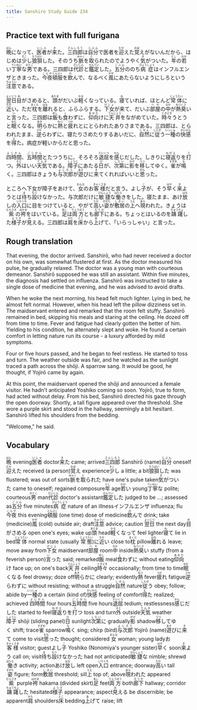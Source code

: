 ```yaml
---
title: Sanshiro Study Guide 234
---
```


## Practice text with full furigana

<p>
<ruby><rb>晩</rb><rt>ばん</rt></ruby>になって、<ruby><rb>医者</rb><rt>いしゃ</rt></ruby>が<ruby><rb>来</rb><rt>き</rt></ruby>た。<ruby><rb>三四郎</rb><rt>さんしろう</rt></ruby>は<ruby><rb>自分</rb><rt>じぶん</rt></ruby>で医者を<ruby><rb>迎</rb><rt>むか</rt></ruby>えた<ruby><rb>覚</rb><rt>おぼ</rt></ruby>えがないんだから、はじめは<ruby><rb>少</rb><rt>すこ</rt></ruby>し<ruby><rb>狼狽</rb><rt>ろうばい</rt></ruby>した。そのうち<ruby><rb>脈</rb><rt>みゃく</rt></ruby>を<ruby><rb>取</rb><rt>と</rt></ruby>られたのでようやく<ruby><rb>気</rb><rt>き</rt></ruby>がついた。<ruby><rb>年</rb><rt>とし</rt></ruby>の<ruby><rb>若</rb><rt>わか</rt></ruby>い<ruby><rb>丁寧</rb><rt>ていねい</rt></ruby>な<ruby><rb>男</rb><rt>おとこ</rt></ruby>である。三四郎は<ruby><rb>代診</rb><rt>だいしん</rt></ruby>と<ruby><rb>鑑定</rb><rt>かんてい</rt></ruby>した。<ruby><rb>五分</rb><rt>ごふん</rt></ruby>ののち<ruby><rb>病症</rb><rt>びょうしょう</rt></ruby>はインフルエンザときまった。<ruby><rb>今夜</rb><rt>こんや</rt></ruby><ruby><rb>頓服</rb><rt>とんぷく</rt></ruby>を<ruby><rb>飲</rb><rt>の</rt></ruby>んで、なるべく<ruby><rb>風</rb><rt>かぜ</rt></ruby>にあたらないようにしろという<ruby><rb>注意</rb><rt>ちゅうい</rt></ruby>である。
</p>

<p>
<ruby><rb>翌日</rb><rt>よくじつ</rt></ruby><ruby><rb>目</rb><rt>め</rt></ruby>がさめると、<ruby><rb>頭</rb><rt>あたま</rt></ruby>がだいぶ<ruby><rb>軽</rb><rt>かる</rt></ruby>くなっている。<ruby><rb>寝</rb><rt>ね</rt></ruby>ていれば、ほとんど<ruby><rb>常体</rb><rt>じょうたい</rt></ruby>に<ruby><rb>近</rb><rt>ちか</rt></ruby>い。ただ<ruby><rb>枕</rb><rt>まくら</rt></ruby>を<ruby><rb>離</rb><rt>はな</rt></ruby>れると、ふらふらする。<ruby><rb>下女</rb><rt>げじょ</rt></ruby>が来て、だいぶ<ruby><rb>部屋</rb><rt>へや</rt></ruby>の<ruby><rb>中</rb><rt>なか</rt></ruby>が<ruby><rb>熱臭</rb><rt>ねつくさ</rt></ruby>いと<ruby><rb>言</rb><rt>い</rt></ruby>った。三四郎は<ruby><rb>飯</rb><rt>めし</rt></ruby>も<ruby><rb>食</rb><rt>く</rt></ruby>わずに、<ruby><rb>仰向</rb><rt>あおむ</rt></ruby>けに<ruby><rb>天井</rb><rt>てんじょう</rt></ruby>をながめていた。<ruby><rb>時々</rb><rt>ときどき</rt></ruby>うとうと<ruby><rb>眠</rb><rt>ねむ</rt></ruby>くなる。<ruby><rb>明</rb><rt>あき</rt></ruby>らかに<ruby><rb>熱</rb><rt>ねつ</rt></ruby>と<ruby><rb>疲</rb><rt>つか</rt></ruby>れとにとらわれたありさまである。三四郎は、とらわれたまま、<ruby><rb>逆</rb><rt>さか</rt></ruby>らわずに、寝たりさめたりするあいだに、<ruby><rb>自然</rb><rt>しぜん</rt></ruby>に<ruby><rb>従</rb><rt>したが</rt></ruby>う<ruby><rb>一種</rb><rt>いっしゅ</rt></ruby>の<ruby><rb>快感</rb><rt>かいかん</rt></ruby>を<ruby><rb>得</rb><rt>え</rt></ruby>た。病症が軽いからだと思った。
</p>

<p>
<ruby><rb>四時間</rb><rt>よじかん</rt></ruby>、<ruby><rb>五時間</rb><rt>ごじかん</rt></ruby>とたつうちに、そろそろ<ruby><rb>退屈</rb><rt>たいくつ</rt></ruby>を<ruby><rb>感</rb><rt>かん</rt></ruby>じだした。しきりに<ruby><rb>寝返</rb><rt>ねがえ</rt></ruby>りを<ruby><rb>打</rb><rt>う</rt></ruby>つ。<ruby><rb>外</rb><rt>そと</rt></ruby>はいい<ruby><rb>天気</rb><rt>てんき</rt></ruby>である。<ruby><rb>障子</rb><rt>しょうじ</rt></ruby>にあたる<ruby><rb>日</rb><rt>ひ</rt></ruby>が、<ruby><rb>次第</rb><rt>しだい</rt></ruby>に<ruby><rb>影</rb><rt>かげ</rt></ruby>を<ruby><rb>移</rb><rt>うつ</rt></ruby>してゆく。<ruby><rb>雀</rb><rt>すずめ</rt></ruby>が<ruby><rb>鳴</rb><rt>な</rt></ruby>く。三四郎はきょうも<ruby><rb>与次郎</rb><rt>よじろう</rt></ruby>が<ruby><rb>遊</rb><rt>あそ</rt></ruby>びに<ruby><rb>来</rb><rt>き</rt></ruby>てくれればいいと<ruby><rb>思</rb><rt>おも</rt></ruby>った。
</p>

<p>
ところへ下女が障子をあけて、<ruby><rb>女</rb><rt>おんな</rt></ruby>のお<ruby><rb>客様</rb><rt>きゃくさま</rt></ruby>だと言う。よし<ruby><rb>子</rb><rt>こ</rt></ruby>が、そう<ruby><rb>早</rb><rt>はや</rt></ruby>く<ruby><rb>来</rb><rt>き</rt></ruby>ようとは<ruby><rb>待</rb><rt>ま</rt></ruby>ち<ruby><rb>設</rb><rt>もう</rt></ruby>けなかった。与次郎だけに<ruby><rb>敏捷</rb><rt>びんしょう</rt></ruby>な<ruby><rb>働</rb><rt>はたら</rt></ruby>きをした。寝たまま、あけ<ruby><rb>放</rb><rt>はな</rt></ruby>しの<ruby><rb>入口</rb><rt>いりぐち</rt></ruby>に目をつけていると、やがて<ruby><rb>高</rb><rt>たか</rt></ruby>い<ruby><rb>姿</rb><rt>すがた</rt></ruby>が<ruby><rb>敷居</rb><rt>しきい</rt></ruby>の<ruby><rb>上</rb><rt>うえ</rt></ruby>へ<ruby><rb>現</rb><rt>あら</rt></ruby>われた。きょうは<ruby><rb>紫</rb><rt>むらさき</rt></ruby>の<ruby><rb>袴</rb><rt>はかま</rt></ruby>をはいている。<ruby><rb>足</rb><rt>あし</rt></ruby>は<ruby><rb>両方</rb><rt>りょうほう</rt></ruby>とも<ruby><rb>廊下</rb><rt>ろうか</rt></ruby>にある。ちょっとはいるのを<ruby><rb>躊躇</rb><rt>ちゅうちょ</rt></ruby>した<ruby><rb>様子</rb><rt>ようす</rt></ruby>が<ruby><rb>見</rb><rt>み</rt></ruby>える。三四郎は<ruby><rb>肩</rb><rt>かた</rt></ruby>を<ruby><rb>床</rb><rt>とこ</rt></ruby>から<ruby><rb>上</rb><rt>あ</rt></ruby>げて、「いらっしゃい」と言った。
</p>


## Rough translation

That evening, the doctor arrived. Sanshirō, who had never received a doctor on his own, was somewhat flustered at first. As the doctor measured his pulse, he gradually relaxed. The doctor was a young man with courteous demeanor. Sanshirō supposed he was still an assistant. Within five minutes, the diagnosis had settled on influenza. Sanshirō was instructed to take a single dose of medicine that evening, and he was advised to avoid drafts.

When he woke the next morning, his head felt much lighter. Lying in bed, he almost felt normal. However, when his head left the pillow dizziness set in. The maidservant entered and remarked that the room felt stuffy. Sanshirō remained in bed, skipping his meals and staring at the ceiling. He dozed off from time to time. Fever and fatigue had clearly gotten the better of him. Yielding to his condition, he alternately slept and woke. He found a certain comfort in letting nature run its course - a luxury afforded by mild symptoms.

Four or five hours passed, and he began to feel restless. He started to toss and turn. The weather outside was fair, and he watched as the sunlight traced a path across the shōji. A sparrow sang. It would be good, he thought, if Yojirō came by again.

At this point, the maidservant opened the shōji and announced a female visitor. He hadn't anticipated Yoshiko coming so soon. Yojirō, true to form, had acted without delay. From his bed, Sanshirō directed his gaze through the open doorway. Shortly, a tall figure appeared over the threshold. She wore a purple skirt and stood in the hallway, seemingly a bit hesitant. Sanshirō lifted his shoulders from the bedding.

"Welcome," he said.      


## Vocabulary

<p>
<span class="vocabstudy"><ruby><rb>晩</rb><rt>ばん</rt></ruby>&nbsp;evening</span><span class="vocabstudy"><ruby><rb>医者</rb><rt>いしゃ</rt></ruby>&nbsp;doctor</span><span class="vocabstudy"><ruby><rb>来</rb><rt>き</rt></ruby>た&nbsp;came; arrived</span><span class="vocabstudy"><ruby><rb>三四郎</rb><rt>さんしろう</rt></ruby>&nbsp;Sanshirō (name)</span><span class="vocabstudy"><ruby><rb>自分</rb><rt>じぶん</rt></ruby>&nbsp;oneself</span><span class="vocabstudy"><ruby><rb>迎</rb><rt>むか</rt></ruby>えた&nbsp;received (a person)</span><span class="vocabstudy"><ruby><rb>覚</rb><rt>おぼ</rt></ruby>え&nbsp;experience</span><span class="vocabstudy"><ruby><rb>少</rb><rt>すこ</rt></ruby>し&nbsp;a little; a bit</span><span class="vocabstudy"><ruby><rb>狼狽</rb><rt>ろうばい</rt></ruby>した&nbsp;was flustered; was out of sorts</span><span class="vocabstudy"><ruby><rb>脈</rb><rt>みゃく</rt></ruby>を<ruby><rb>取</rb><rt>と</rt></ruby>られた&nbsp;have one's pulse taken</span><span class="vocabstudy"><ruby><rb>気</rb><rt>き</rt></ruby>がついた&nbsp;came to oneself; regained composure</span><span class="vocabstudy"><ruby><rb>年</rb><rt>とし</rt></ruby>&nbsp;age</span><span class="vocabstudy"><ruby><rb>若</rb><rt>わか</rt></ruby>い&nbsp;young</span><span class="vocabstudy"><ruby><rb>丁寧</rb><rt>ていねい</rt></ruby>な&nbsp;polite; courteous</span><span class="vocabstudy"><ruby><rb>男</rb><rt>おとこ</rt></ruby>&nbsp;man</span><span class="vocabstudy"><ruby><rb>代診</rb><rt>だいしん</rt></ruby>&nbsp;doctor's assistant</span><span class="vocabstudy"><ruby><rb>鑑定</rb><rt>かんてい</rt></ruby>した&nbsp;judged to be ...; assessed as</span><span class="vocabstudy"><ruby><rb>五分</rb><rt>ごふん</rt></ruby>&nbsp;five minutes</span><span class="vocabstudy"><ruby><rb>病症</rb><rt>びょうしょう</rt></ruby>&nbsp;nature of an illness</span><span class="vocabstudy">インフルエンザ&nbsp;influenza; flu</span><span class="vocabstudy"><ruby><rb>今夜</rb><rt>こんや</rt></ruby>&nbsp;this evening</span><span class="vocabstudy"><ruby><rb>頓服</rb><rt>とんぷく</rt></ruby>&nbsp;(one time) dose of medicine</span><span class="vocabstudy"><ruby><rb>飲</rb><rt>の</rt></ruby>んで&nbsp;drink; take (medicine)</span><span class="vocabstudy"><ruby><rb>風</rb><rt>かぜ</rt></ruby>&nbsp;(cold) outside air; draft</span><span class="vocabstudy"><ruby><rb>注意</rb><rt>ちゅうい</rt></ruby>&nbsp;advice; caution</span>
<span class="vocabstudy"><ruby><rb>翌日</rb><rt>よくじつ</rt></ruby>&nbsp;the next day</span><span class="vocabstudy"><ruby><rb>目</rb><rt>め</rt></ruby>がさめる&nbsp;open one's eyes; wake up</span><span class="vocabstudy"><ruby><rb>頭</rb><rt>あたま</rt></ruby>&nbsp;head</span><span class="vocabstudy"><ruby><rb>軽</rb><rt>かる</rt></ruby>くなって&nbsp;feel lighter</span><span class="vocabstudy"><ruby><rb>寝</rb><rt>ね</rt></ruby>て&nbsp;lie in bed</span><span class="vocabstudy"><ruby><rb>常体</rb><rt>じょうたい</rt></ruby>&nbsp;normal state (usually <ruby><rb>常態</rb><rt>じょうたい</rt></ruby>)</span><span class="vocabstudy">に<ruby><rb>近</rb><rt>ちか</rt></ruby>い&nbsp;close to</span><span class="vocabstudy"><ruby><rb>枕</rb><rt>まくら</rt></ruby>&nbsp;pillow</span><span class="vocabstudy"><ruby><rb>離</rb><rt>はな</rt></ruby>れる&nbsp;leave; move away from</span><span class="vocabstudy"><ruby><rb>下女</rb><rt>げじょ</rt></ruby>&nbsp;maidservant</span><span class="vocabstudy"><ruby><rb>部屋</rb><rt>へや</rt></ruby>&nbsp;room</span><span class="vocabstudy"><ruby><rb>中</rb><rt>なか</rt></ruby>&nbsp;inside</span><span class="vocabstudy"><ruby><rb>熱臭</rb><rt>ねつくさ</rt></ruby>い&nbsp;stuffy (from a feverish person)</span><span class="vocabstudy"><ruby><rb>言</rb><rt>い</rt></ruby>った&nbsp;said; remarked</span><span class="vocabstudy"><ruby><rb>飯</rb><rt>めし</rt></ruby>&nbsp;meal</span><span class="vocabstudy"><ruby><rb>食</rb><rt>く</rt></ruby>わずに&nbsp;without eating</span><span class="vocabstudy"><ruby><rb>仰向</rb><rt>あおむ</rt></ruby>け&nbsp;face up; on one's back</span><span class="vocabstudy"><ruby><rb>天井</rb><rt>てんじょう</rt></ruby>&nbsp;ceiling</span><span class="vocabstudy"><ruby><rb>時々</rb><rt>ときどき</rt></ruby>&nbsp;occasionally; from time to time</span><span class="vocabstudy"><ruby><rb>眠</rb><rt>ねむ</rt></ruby>くなる&nbsp;feel drowsy; doze off</span><span class="vocabstudy"><ruby><rb>明</rb><rt>あき</rt></ruby>らかに&nbsp;clearly; evidently</span><span class="vocabstudy"><ruby><rb>熱</rb><rt>ねつ</rt></ruby>&nbsp;fever</span><span class="vocabstudy"><ruby><rb>疲</rb><rt>つか</rt></ruby>れ&nbsp;fatigue</span><span class="vocabstudy"><ruby><rb>逆</rb><rt>さか</rt></ruby>らわずに&nbsp;without resisting; without a struggle</span><span class="vocabstudy"><ruby><rb>自然</rb><rt>しぜん</rt></ruby>&nbsp;nature</span><span class="vocabstudy"><ruby><rb>従</rb><rt>したが</rt></ruby>う&nbsp;obey; follow; abide by</span><span class="vocabstudy"><ruby><rb>一種</rb><rt>いっしゅ</rt></ruby>の&nbsp;a certain (kind of)</span><span class="vocabstudy"><ruby><rb>快感</rb><rt>かいかん</rt></ruby>&nbsp;feeling of comfort</span><span class="vocabstudy"><ruby><rb>得</rb><rt>え</rt></ruby>た&nbsp;realized; achieved</span>
<span class="vocabstudy"><ruby><rb>四時間</rb><rt>よじかん</rt></ruby>&nbsp;four hours</span><span class="vocabstudy"><ruby><rb>五時間</rb><rt>ごじかん</rt></ruby>&nbsp;five hours</span><span class="vocabstudy"><ruby><rb>退屈</rb><rt>たいくつ</rt></ruby>&nbsp;tedium; restlessness</span><span class="vocabstudy"><ruby><rb>感</rb><rt>かん</rt></ruby>じだした&nbsp;started to feel</span><span class="vocabstudy"><ruby><rb>寝返</rb><rt>ねがえ</rt></ruby>りを<ruby><rb>打</rb><rt>う</rt></ruby>つ&nbsp;toss and turn</span><span class="vocabstudy"><ruby><rb>外</rb><rt>そと</rt></ruby>&nbsp;outside</span><span class="vocabstudy"><ruby><rb>天気</rb><rt>てんき</rt></ruby>&nbsp;weather</span><span class="vocabstudy"><ruby><rb>障子</rb><rt>しょうじ</rt></ruby>&nbsp;shōji (sliding panel)</span><span class="vocabstudy"><ruby><rb>日</rb><rt>ひ</rt></ruby>&nbsp;sunlight</span><span class="vocabstudy"><ruby><rb>次第</rb><rt>しだい</rt></ruby>に&nbsp;gradually</span><span class="vocabstudy"><ruby><rb>影</rb><rt>かげ</rt></ruby>&nbsp;shadow</span><span class="vocabstudy"><ruby><rb>移</rb><rt>うつ</rt></ruby>してゆく&nbsp;shift; trace</span><span class="vocabstudy"><ruby><rb>雀</rb><rt>すずめ</rt></ruby>&nbsp;sparrow</span><span class="vocabstudy"><ruby><rb>鳴</rb><rt>な</rt></ruby>く&nbsp;sing; chirp (bird)</span><span class="vocabstudy"><ruby><rb>与次郎</rb><rt>よじろう</rt></ruby>&nbsp;Yojirō (name)</span><span class="vocabstudy"><ruby><rb>遊</rb><rt>あそ</rt></ruby>びに<ruby><rb>来</rb><rt>き</rt></ruby>て&nbsp;come to visit</span><span class="vocabstudy"><ruby><rb>思</rb><rt>おも</rt></ruby>った&nbsp;thought; considered</span>
<span class="vocabstudy"><ruby><rb>女</rb><rt>おんな</rt></ruby>&nbsp;woman; young lady</span><span class="vocabstudy">お<ruby><rb>客様</rb><rt>きゃくさま</rt></ruby>&nbsp;visitor; guest</span><span class="vocabstudy">よし<ruby><rb>子</rb><rt>こ</rt></ruby>&nbsp;Yoshiko (Nonomiya's younger sister)</span><span class="vocabstudy"><ruby><rb>早</rb><rt>はや</rt></ruby>く&nbsp;soon</span><span class="vocabstudy"><ruby><rb>来</rb><rt>き</rt></ruby>よう&nbsp;call on; visit</span><span class="vocabstudy"><ruby><rb>待</rb><rt>ま</rt></ruby>ち<ruby><rb>設</rb><rt>もう</rt></ruby>けなかった&nbsp;had not anticipated</span><span class="vocabstudy"><ruby><rb>敏捷</rb><rt>びんしょう</rt></ruby>な&nbsp;nimble; shrewd</span><span class="vocabstudy"><ruby><rb>働</rb><rt>はたら</rt></ruby>き&nbsp;activity; action</span><span class="vocabstudy">あけ<ruby><rb>放</rb><rt>はな</rt></ruby>し&nbsp;left open</span><span class="vocabstudy"><ruby><rb>入口</rb><rt>いりぐち</rt></ruby>&nbsp;entrance; doorway</span><span class="vocabstudy"><ruby><rb>高</rb><rt>たか</rt></ruby>い&nbsp;tall</span><span class="vocabstudy"><ruby><rb>姿</rb><rt>すがた</rt></ruby>&nbsp;figure; form</span><span class="vocabstudy"><ruby><rb>敷居</rb><rt>しきい</rt></ruby>&nbsp;threshold; sill</span><span class="vocabstudy"><ruby><rb>上</rb><rt>うえ</rt></ruby>&nbsp;top of; above</span><span class="vocabstudy"><ruby><rb>現</rb><rt>あら</rt></ruby>われた&nbsp;appeared</span><span class="vocabstudy"><ruby><rb>紫</rb><rt>むらさき</rt></ruby>&nbsp;purple</span><span class="vocabstudy"><ruby><rb>袴</rb><rt>はかま</rt></ruby>&nbsp;hakama (divided skirt)</span><span class="vocabstudy"><ruby><rb>足</rb><rt>あし</rt></ruby>&nbsp;feet</span><span class="vocabstudy"><ruby><rb>両方</rb><rt>りょうほう</rt></ruby>&nbsp;both</span><span class="vocabstudy"><ruby><rb>廊下</rb><rt>ろうか</rt></ruby>&nbsp;hallway; corridor</span><span class="vocabstudy"><ruby><rb>躊躇</rb><rt>ちゅうちょ</rt></ruby>した&nbsp;hesitated</span><span class="vocabstudy"><ruby><rb>様子</rb><rt>ようす</rt></ruby>&nbsp;appearance; aspect</span><span class="vocabstudy"><ruby><rb>見</rb><rt>み</rt></ruby>える&nbsp;be discernible; be apparent</span><span class="vocabstudy"><ruby><rb>肩</rb><rt>かた</rt></ruby>&nbsp;shoulders</span><span class="vocabstudy"><ruby><rb>床</rb><rt>とこ</rt></ruby>&nbsp;bedding</span><span class="vocabstudy"><ruby><rb>上</rb><rt>あ</rt></ruby>げて&nbsp;raise; lift</span>
</p>
